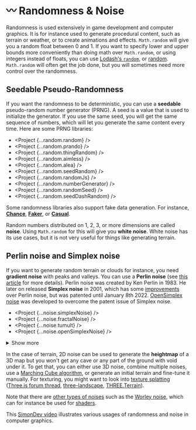 
# 〰️ Randomness & Noise

Randomness is used extensively in game development and computer graphics. It is for instance used to generate procedural content, such as terrain or weather, or to create animations and effects. `Math.random` will give you a random float between 0 and 1. If you want to specify lower and upper bounds more conveniently than doing math over `Math.random`, or using integers instead of floats, you can use [Lodash's `random`](https://lodash.com/docs/4.17.15#random), or [random](https://github.com/transitive-bullshit/random). `Math.random` will often get the job done, but you will sometimes need more control over the randomness.

## Seedable Pseudo-Randomness

If you want the randomness to be deterministic, you can use a **seedable** pseudo-random number generator (PRNG). A seed is a value that is used to initialize the generator. If you use the same seed, you will get the same sequence of numbers, which will let you generate the same content every time. Here are some PRNG libraries:

- <Project {...random.random} />
- <Project {...random.prando} />
- <Project {...random.thingRandom} />
- <Project {...random.aimless} />
- <Project {...random.alea} />
- <Project {...random.seedRandom} />
- <Project {...random.randomJs} />
- <Project {...random.numberGenerator} />
- <Project {...random.randomSeed} />
- <Project {...random.seedDashRandom} />

<StatsComparison projects={random} />

Some randomness libraries also support fake data generation. For instance, [**Chance**](https://chancejs.com/), [**Faker**](https://fakerjs.dev/), or [**Casual**](https://github.com/boo1ean/casual).

Random numbers distributed on 1, 2, 3, or more dimensions are called **noise**. Using `Math.random` for this will give you **white noise**. White noise has its use cases, but it is not very useful for things like generating terrain.

## Perlin noise and Simplex noise

If you want to generate random terrain or clouds for instance, you need **gradient noise** with peaks and valleys. You can use a **Perlin noise** (see [this article](https://eev.ee/blog/2016/05/29/perlin-noise/) for more details). Perlin noise was created by Ken Perlin in 1983. He later on released **Simplex noise** in 2001, which has some [improvements](https://www.bit-101.com/blog/2021/07/perlin-vs-simplex/) over Perlin noise, but was patented until January 8th 2022. [OpenSimplex noise](https://en.wikipedia.org/wiki/OpenSimplex_noise) was developed to overcome the patent issue of Simplex noise.

- <Project {...noise.simplexNoise} />
- <Project {...noise.fractalNoise} />
- <Project {...noise.tumult} />
- <Project {...noise.openSimplexNoise} />
<details className="more-tools">
<summary>Show more</summary>
- <Project {...noise.fastSimplexNoise} description={<>Deprecated in favor of <code>open-simplex-noise</code></>} />
</details>

<StatsComparison projects={noise} />

In the case of terrain, 2D noise can be used to generate the **heightmap** of a 3D map but you won't get any cave or any part of the ground with void under it. To get that, you can either use 3D noise, combine multiple noises, use a [Marching Cube algorithm](https://www.youtube.com/watch?v=M3iI2l0ltbE), or generate an initial terrain and fine-tune it manually. For texturing, you might want to look into [texture splatting](https://www.youtube.com/watch?v=rNuDkDhadfU) ([Three.js forum thread](https://discourse.threejs.org/t/how-to-create-a-multiple-textured-terrain/5069), [three-landscape](https://www.npmjs.com/package/three-landscape), [THREE.Terrain](https://github.com/IceCreamYou/THREE.Terrain)).

Note that there are [other types of noises](<https://en.wikipedia.org/wiki/Category:Noise_(graphics)>) such as the [Worley noise](https://en.wikipedia.org/wiki/Worley_noise), which can for instance be used for [shaders](https://thebookofshaders.com/12/).

This [SimonDev video](https://www.youtube.com/watch?v=sChQCdbLdHE) illustrates various usages of randomness and noise in computer graphics.
